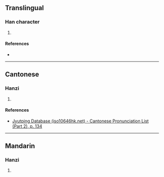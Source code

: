 {{character info/new}}
==Translingual==

===Han character===
{{Han char|rn=76|rad=欠|as=06|sn=10|four=67082|canj=WKNO|ids=⿰因欠}}

# {{defn|Han|sort=欠06}}

====References====
* {{Han ref|kx=0567.200|dkj=16062|dj=0955.380|hdz=32138.100|uh=6B2D|ud=27437|bh=D1F7|bd=53751}}

----

==Cantonese==

===Hanzi===
{{yue-hanzi|jyut=[[ji3]]|y=yi3}}

# {{defn|lang=yue|sort=欠06}}

====References====
*[http://www.iso10646hk.net/jp/document/download.jsp Jyutping Database (iso10646hk.net) - Cantonese Pronunciation List (Part 2), p. 134]

----

==Mandarin==

===Hanzi===
{{cmn-hanzi|pin=[[yì]] ([[yi4]])|wg=i<sup>4</sup>}}

# {{defn|lang=cmn|sort=欠06}}